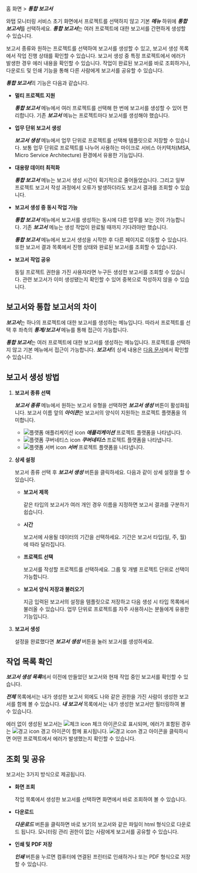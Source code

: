 홈 화면 > ***통합 보고서***

와탭 모니터링 서비스 초기 화면에서 프로젝트를 선택하지 않고 기본 ***메뉴*** 하위에 ***통합 보고서***를 선택하세요. ***통합 보고서***는 여러 프로젝트에 대한 보고서를 간편하게 생성할 수 있습니다. 

보고서 종류와 원하는 프로젝트를 선택하여 보고서를 생성할 수 있고, 보고서 생성 목록에서 작업 진행 상태를 확인할 수 있습니다. 보고서 생성 중 특정 프로젝트에서 에러가 발생한 경우 에러 내용을 확인할 수 있습니다. 작업이 완료된 보고서를 바로 조회하거나, 다운로드 및 인쇄 기능을 통해 다른 사람에게 보고서를 공유할 수 있습니다.

<ImgLang img='integration_report_01.png' />

***통합 보고서***의 기능은 다음과 같습니다.

* **멀티 프로젝트 지원**

  ***통합 보고서*** 메뉴에서 여러 프로젝트를 선택해 한 번에 보고서를 생성할 수 있어 편리합니다. 기존 ***보고서*** 메뉴는 프로젝트마다 보고서를 생성해야 했습니다.

* **업무 단위 보고서 생성**

  ***보고서 생성*** 메뉴에서 업무 단위로 프로젝트를 선택해 템플릿으로 저장할 수 있습니다. 보통 업무 단위로 프로젝트를 나누어 사용하는 마이크로 서비스 아키텍처(MSA, Micro Service Architecture) 환경에서 유용한 기능입니다.

* **대용량 데이터 최적화**

  ***통합 보고서*** 메뉴는 보고서 생성 시간이 획기적으로 줄어들었습니다. 그리고 일부 프로젝트 보고서 작성 과정에서 오류가 발생하더라도 보고서 결과를 조회할 수 있습니다.

* **보고서 생성 중 동시 작업 가능**

  ***통합 보고서*** 메뉴에서 보고서를 생성하는 동시에 다른 업무를 보는 것이 가능합니다. 기존 ***보고서*** 메뉴는 생성 작업이 완료될 때까지 기다려야만 했습니다.

  ***통합 보고서*** 메뉴에서 보고서 생성을 시작한 후 다른 페이지로 이동할 수 있습니다. 또한 보고서 결과 목록에서 진행 상태와 완료된 보고서를 조회할 수 있습니다. 

* **보고서 작업 공유**

  동일 프로젝트 권한을 가진 사용자라면 누구든 생성한 보고서를 조회할 수 있습니다. 관련 보고서가 이미 생성됐는지 확인할 수 있어 중복으로 작성하지 않을 수 있습니다.

## 보고서와 통합 보고서의 차이

***보고서***는 하나의 프로젝트에 대한 보고서를 생성하는 메뉴입니다. 따라서 프로젝트를 선택 후 좌측의 ***통계/보고서*** 메뉴를 통해 접근이 가능합니다.

***통합 보고서***는 여러 프로젝트에 대한 보고서를 생성하는 메뉴입니다. 프로젝트를 선택하지 않고 기본 메뉴에서 접근이 가능합니다. ***보고서***의 상세 내용은 [다음 문서](report-intro)에서 확인할 수 있습니다.

## 보고서 생성 방법

1. **보고서 종류 선택**  

    <ImgLang img='integration_report_02.png' />

    ***보고서 종류*** 메뉴에서 원하는 보고서 유형을 선택하면 ***보고서 생성*** 버튼이 활성화됩니다. 보고서 이름 앞의 ***아이콘***은 보고서의 양식이 지원하는 프로젝트 플랫폼을 의미합니다.  

    * ![플랫폼 애플리케이션 icon](/img/platform-application.svg) ***애플리케이션*** 프로젝트 플랫폼을 나타냅니다.
    * ![플랫폼 쿠버네티스 icon](/img/platform-kubernetes.svg) ***쿠버네티스*** 프로젝트 플랫폼을 나타냅니다.
    * ![플랫폼 서버 icon](/img/platform-server.svg) ***서버*** 프로젝트 플랫폼을 나타냅니다.  

1. **상세 설정**  

    <ImgLang img='master_report.png' />

    보고서 종류 선택 후 ***보고서 생성*** 버튼을 클릭하세요. 다음과 같이 상세 설정을 할 수 있습니다.
    
    * **보고서 제목**

      같은 타입의 보고서가 여러 개인 경우 이름을 지정하면 보고서 결과를 구분하기 쉽습니다.
    
    * **시간**
    
      보고서에 사용될 데이터의 기간을 선택하세요. 기간은 보고서 타입(일, 주, 월)에 따라 달라집니다.
        
    * **프로젝트 선택**

      보고서를 작성할 프로젝트를 선택하세요. 그룹 및 개별 프로젝트 단위로 선택이 가능합니다.
        
    * **보고서 양식 저장과 불러오기**

      지금 입력된 보고서의 설정을 템플릿으로 저장하고 다음 생성 시 타입 목록에서 불러올 수 있습니다. 업무 단위로 프로젝트를 자주 사용하시는 분들에게 유용한 기능입니다.

1. **보고서 생성**

    설정을 완료했다면 ***보고서 생성*** 버튼을 눌러 보고서를 생성하세요.

## 작업 목록 확인

<ImgLang img='integration_report_03.png' />

***보고서 생성 목록***에서 이전에 만들었던 보고서와 현재 작업 중인 보고서를 확인할 수 있습니다. 

***전체*** 목록에서는 내가 생성한 보고서 외에도 나와 같은 권한을 가진 사람이 생성한 보고서를 함께 볼 수 있습니다. ***내 보고서*** 목록에서는 내가 생성한 보고서만 필터링하여 볼 수 있습니다.

에러 없이 생성된 보고서는 <span class='woer'>![체크 icon](/img/ic-check-bl.svg) 체크</span> 아이콘으로 표시되며, 에러가 포함된 경우는 <span class='wer'>![경고 icon](/img/ic-warning-org.svg) 경고</span> 아이콘이 함께 표시됩니다. <span class='wer'>![경고 icon](/img/ic-warning-org.svg) 경고</span> 아이콘을 클릭하시면 어떤 프로젝트에서 에러가 발생했는지 확인할 수 있습니다.

## 조회 및 공유 

<ImgLang img='integration_report_04.png' />

보고서는 3가지 방식으로 제공됩니다.

* **화면 조회**

  작업 목록에서 생성한 보고서를 선택하면 화면에서 바로 조회하여 볼 수 있습니다.

* **다운로드**

  ***다운로드*** 버튼을 클릭하면 바로 보기의 보고서와 같은 파일이 html 형식으로 다운로드 됩니다. 모니터링 관리 권한이 없는 사람에게 보고서를 공유할 수 있습니다.

* **인쇄 및 PDF 저장**

  ***인쇄*** 버튼을 누르면 컴퓨터에 연결된 프린터로 인쇄하거나 또는 PDF 형식으로 저장할 수 있습니다.